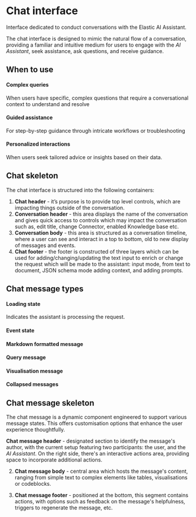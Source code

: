 # Chat interface

Interface dedicated to conduct conversations with the Elastic AI Assistant.

The chat interface is designed to mimic the natural flow of a conversation, providing a familiar and intuitive medium for users to engage with the _AI Assistant_, seek assistance, ask questions, and receive guidance.

## When to use

#### Complex queries

When users have specific, complex questions that require a conversational context to understand and resolve

#### Guided assistance

For step-by-step guidance through intricate workflows or troubleshooting

#### Personalized interactions

When users seek tailored advice or insights based on their data.

## Chat skeleton

The chat interface is structured into the following containers:

1. **Chat header** - it’s purpose is to provide top level controls,
which are impacting things outside of the conversation.
2. **Conversation header** - this area displays the name of the
conversation and gives quick access to controls which may impact the conversation
such as, edit title, change Connector, enabled Knowledge base etc.
3. **Conversation body** - this area is structured as a conversation timeline,
where a user can see and interact in a top to bottom, old to new display of messages
and events.
4. **Chat footer** - the footer is constructed of three layers
which can be used for adding/changing/updating the text input to enrich or change
the request which will be made to the assistant: input mode, from text to document,
JSON schema mode adding context, and adding prompts.


<FigmaEmbed
  url="https://www.figma.com/file/utPqlyZpEnl6CxfT7nOEUR/AI-Assistant-Patterns?type=design&node-id=37-22890&mode=design&t=ZK2K6tLGapKVTAaP-4"
/>

## Chat message types

#### Loading state

Indicates the assistant is processing the request.

<FigmaEmbed
  url="https://www.figma.com/file/utPqlyZpEnl6CxfT7nOEUR/AI-Assistant-Patterns?type=design&node-id=37-24609&mode=design&t=ZK2K6tLGapKVTAaP-4"
/>

#### Event state

<FigmaEmbed
  url="https://www.figma.com/file/utPqlyZpEnl6CxfT7nOEUR/AI-Assistant-Patterns?type=design&node-id=37-24616&mode=design&t=ZK2K6tLGapKVTAaP-4"
/>

#### Markdown formatted message

<FigmaEmbed
  url="https://www.figma.com/file/utPqlyZpEnl6CxfT7nOEUR/AI-Assistant-Patterns?type=design&node-id=37-24623&mode=design&t=ZK2K6tLGapKVTAaP-4"
/>

#### Query message

<FigmaEmbed
  url="https://www.figma.com/file/utPqlyZpEnl6CxfT7nOEUR/AI-Assistant-Patterns?type=design&node-id=37-24630&mode=design&t=ZK2K6tLGapKVTAaP-4"
/>

#### Visualisation message

<FigmaEmbed
  url="https://www.figma.com/file/utPqlyZpEnl6CxfT7nOEUR/AI-Assistant-Patterns?type=design&node-id=37-24609&mode=design&t=ZK2K6tLGapKVTAaP-4"
/>

#### Collapsed messages

<FigmaEmbed
  url="https://www.figma.com/file/utPqlyZpEnl6CxfT7nOEUR/AI-Assistant-Patterns?type=design&node-id=37-24667&mode=design&t=ZK2K6tLGapKVTAaP-4"
/>

## Chat message skeleton

The chat message is a dynamic component engineered to support various message states. This offers customisation options that enhance the user experience thoughtfully.

**Chat message header** - designated section to identify the message's author, with the current setup featuring two participants: the user, and the _AI Assistant_. On the right side, there's an interactive actions area, providing space to incorporate additional actions.

2. **Chat message body** - central area which hosts the message's content, ranging from simple text to complex elements like tables, visualisations or codeblocks.

3. **Chat message footer** - positioned at the bottom, this segment contains actions, with options such as feedback on the message's helpfulness, triggers to regenerate the message, etc.

<FigmaEmbed
  url="https://www.figma.com/file/utPqlyZpEnl6CxfT7nOEUR/AI-Assistant-Patterns?type=design&node-id=40-25107&mode=design&t=ZK2K6tLGapKVTAaP-4"
/>
